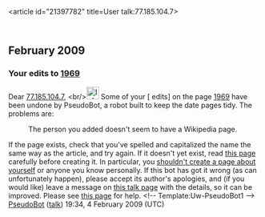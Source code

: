 <article id="21397782" title=User talk:77.185.104.7>
	<talkpage id="21397782" title="User talk:77.185.104.7">


== February 2009 ==

===Your edits to [[1969]]===
Dear [[User:77.185.104.7|77.185.104.7]], &lt;br/&gt;[[Image:Information.svg|25px]]
Some of your [{{fullurl:1969|diff=268529429&amp;oldid=268388914}} edits] on the page 
[[1969]] have been undone by PseudoBot, a robot built to keep the date pages tidy. The problems are:
: The person you added doesn't seem to have a Wikipedia page.
If the page exists, check that you've spelled and capitalized the name the same way as the article, and try again. If it doesn't yet exist, read [[WP:BIO|this page]] carefully before creating it. In particular, you [[WP:COI|shouldn't create a page about yourself]] or anyone you know personally.
If this bot has got it wrong (as can unfortunately happen), please accept its author's apologies, and (if you would like) leave a message on [[User talk:Pseudomonas|this talk page]] with the details, so it can be improved. Please see [[User:Pseudomonas/Guidelines on adding births and deaths|this page]] for help. &lt;!-- Template:Uw-PseudoBot1 --&gt; [[User:PseudoBot|PseudoBot]] ([[User talk:PseudoBot|talk]]) 19:34, 4 February 2009 (UTC)
	</talkpage>
</article>